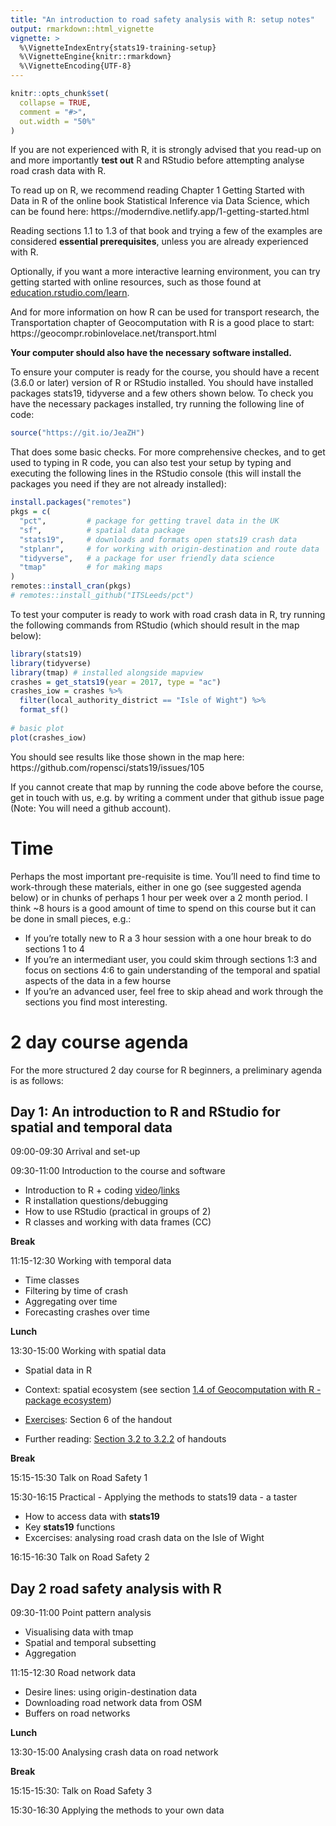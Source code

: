 ```yaml
---
title: "An introduction to road safety analysis with R: setup notes"
output: rmarkdown::html_vignette
vignette: >
  %\VignetteIndexEntry{stats19-training-setup}
  %\VignetteEngine{knitr::rmarkdown}
  %\VignetteEncoding{UTF-8}
---
```


```r
knitr::opts_chunk$set(
  collapse = TRUE,
  comment = "#>",
  out.width = "50%"
)
```

If you are not experienced with R, it is strongly advised that you read-up on and more importantly **test out** R and RStudio before attempting analyse road crash data with R.

To read up on R, we recommend reading Chapter 1 Getting Started with Data in R of the online book Statistical Inference via Data Science, which can be found here: https://moderndive.netlify.app/1-getting-started.html

Reading sections 1.1 to 1.3 of that book and trying a few of the examples are considered **essential prerequisites**, unless you are already experienced with R.

Optionally, if you want a more interactive learning environment, you can try getting started with online resources, such as those found at [education.rstudio.com/learn](https://education.rstudio.com/learn/beginner/).

And for more information on how R can be used for transport research, the Transportation chapter of Geocomputation with R is a good place to start: https://geocompr.robinlovelace.net/transport.html

**Your computer should also have the necessary software installed.**

To ensure your computer is ready for the course, you should have a recent (3.6.0 or later) version of R or RStudio installed. You should have installed packages stats19, tidyverse and a few others shown below.
To check you have the necessary packages installed, try running the following line of code:

```r
source("https://git.io/JeaZH")
```

That does some basic checks.
For more comprehensive checkes, and to get used to typing in R code, you can also test your setup by typing and executing the following lines in the RStudio console (this will install the packages you need if they are not already installed):

```r
install.packages("remotes")
pkgs = c(
  "pct",         # package for getting travel data in the UK
  "sf",          # spatial data package
  "stats19",     # downloads and formats open stats19 crash data
  "stplanr",     # for working with origin-destination and route data
  "tidyverse",   # a package for user friendly data science
  "tmap"         # for making maps
)
remotes::install_cran(pkgs)
# remotes::install_github("ITSLeeds/pct")
```

To test your computer is ready to work with road crash data in R, try running the following commands from RStudio (which should result in the map below):

 <!-- method for helping people set up their computers. Type this single line into the console and follow the instructions.  -->

```r
library(stats19)
library(tidyverse)
library(tmap) # installed alongside mapview
crashes = get_stats19(year = 2017, type = "ac")
crashes_iow = crashes %>% 
  filter(local_authority_district == "Isle of Wight") %>% 
  format_sf()
  
# basic plot
plot(crashes_iow)
```

You should see results like those shown in the map here: https://github.com/ropensci/stats19/issues/105

If you cannot create that map by running the code above before the course, get in touch with us, e.g. by writing a comment under that github issue page (Note: You will need a github account). 

# Time

Perhaps the most important pre-requisite is time.
You'll need to find time to work-through these materials, either in one go (see suggested agenda below) or in chunks of perhaps 1 hour per week over a 2 month period.
I think ~8 hours is a good amount of time to spend on this course but it can be done in small pieces, e.g.:

- If you're totally new to R a 3 hour session with a one hour break to do sections 1 to 4
- If you're an intermediant user, you could skim through sections 1:3 and focus on sections 4:6 to gain understanding of the temporal and spatial aspects of the data in a few hourse
- If you're an advanced user, feel free to skip ahead and work through the sections you find most interesting.

# 2 day course agenda

For the more structured 2 day course for R beginners, a preliminary agenda is as follows:

## Day 1: An introduction to R and RStudio for spatial and temporal data

09:00-09:30 Arrival and set-up

09:30-11:00 Introduction to the course and software

- Introduction to R + coding [video](https://youtu.be/7oyiPBjLAWY?t=357)/[links](https://github.com/jennybc/code-smells-and-feels)
- R installation questions/debugging
- How to use RStudio (practical in groups of 2)
- R classes and working with data frames (CC)

**Break**

11:15-12:30 Working with temporal data

- Time classes
- Filtering by time of crash
- Aggregating over time
- Forecasting crashes over time

**Lunch**

13:30-15:00 Working with spatial data

- Spatial data in R
- Context: spatial ecosystem (see section [1.4 of Geocomputation with R - package ecosystem](https://geocompr.robinlovelace.net/intro.html#rs-spatial-ecosystem))
- [Exercises](https://geocompr.robinlovelace.net/attr.html#exercises-1): Section 6 of the handout

- Further reading: [Section 3.2 to 3.2.2](https://geocompr.robinlovelace.net/attr.html#vector-attribute-manipulation) of handouts

**Break**
  
15:15-15:30 Talk on Road Safety 1

15:30-16:15 Practical - Applying the methods to stats19 data - a taster

- How to access data with **stats19**
- Key **stats19** functions
- Excercises: analysing road crash data on the Isle of Wight

16:15-16:30 Talk on Road Safety 2

## Day 2 road safety analysis with R

09:30-11:00 Point pattern analysis

- Visualising data with tmap
- Spatial and temporal subsetting
- Aggregation

11:15-12:30 Road network data

- Desire lines: using origin-destination data
- Downloading road network data from OSM
- Buffers on road networks

**Lunch**

13:30-15:00 Analysing crash data on road network

**Break**
  
15:15-15:30: Talk on Road Safety 3

15:30-16:30 Applying the methods to your own data

